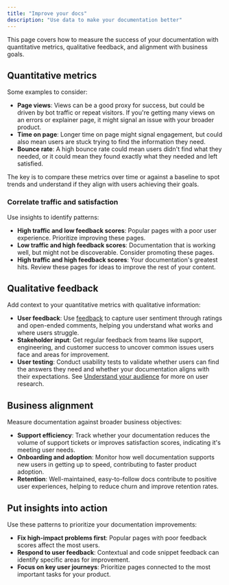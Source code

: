 ```yaml
---
title: "Improve your docs"
description: "Use data to make your documentation better"
---
```


<Tip>
  This page covers how to measure the success of your documentation with quantitative metrics, qualitative feedback, and alignment with business goals.
</Tip>

## Quantitative metrics

Some examples to consider:

- **Page views**: Views can be a good proxy for success, but could be driven by bot traffic or repeat visitors. If you're getting many views on an errors or explainer page, it might signal an issue with your broader product.
- **Time on page**: Longer time on page might signal engagement, but could also mean users are stuck trying to find the information they need.
- **Bounce rate**: A high bounce rate could mean users didn't find what they needed, or it could mean they found exactly what they needed and left satisfied.

The key is to compare these metrics over time or against a baseline to spot trends and understand if they align with users achieving their goals.

### Correlate traffic and satisfaction

Use insights to identify patterns:

- **High traffic and low feedback scores**: Popular pages with a poor user experience. Prioritize improving these pages.
- **Low traffic and high feedback scores**: Documentation that is working well, but might not be discoverable. Consider promoting these pages.
- **High traffic and high feedback scores**: Your documentation's greatest hits. Review these pages for ideas to improve the rest of your content.

## Qualitative feedback

Add context to your quantitative metrics with qualitative information:

- **User feedback**: Use [feedback](/insights/feedback) to capture user sentiment through ratings and open-ended comments, helping you understand what works and where users struggle.
- **Stakeholder input**: Get regular feedback from teams like support, engineering, and customer success to uncover common issues users face and areas for improvement.
- **User testing**: Conduct usability tests to validate whether users can find the answers they need and whether your documentation aligns with their expectations. See [Understand your audience](/guides/understand-your-audience) for more on user research.

## Business alignment

Measure documentation against broader business objectives:

- **Support efficiency**: Track whether your documentation reduces the volume of support tickets or improves satisfaction scores, indicating it's meeting user needs.
- **Onboarding and adoption**: Monitor how well documentation supports new users in getting up to speed, contributing to faster product adoption.
- **Retention**: Well-maintained, easy-to-follow docs contribute to positive user experiences, helping to reduce churn and improve retention rates.

## Put insights into action

Use these patterns to prioritize your documentation improvements:

- **Fix high-impact problems first**: Popular pages with poor feedback scores affect the most users.
- **Respond to user feedback**: Contextual and code snippet feedback can identify specific areas for improvement.
- **Focus on key user journeys**: Prioritize pages connected to the most important tasks for your product.

